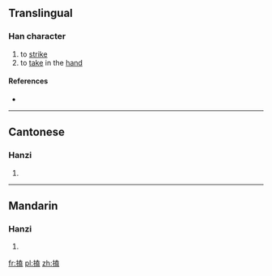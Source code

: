 ==Translingual==

===Han character===
{{Han char|rn=64|rad=手|as=10|sn=13|four=5401<sub>7</sub>|canj=手土戈廿 (QGIT)|ids=⿰[[扌]][[盍]]}}

# to [[strike]]
# to [[take]] in the [[hand]]

====References====
* {{Han ref|kx=0446.260|dkj=12478|dj=0797.100|hdz=31928.130|uh=6415|ud=25621|bh=DDA4|bd=56740}}

----

==Cantonese==

===Hanzi===
{{yue-hanzi|jyut=[[hap1]], [[hap6]]|y=hap1, hap6}}

# {{defn|lang=yue|sort=手10}}

----

==Mandarin==

===Hanzi===
{{cmn-hanzi|pin=[[kē]] ([[ke1]])|wg=k'o<sup>1</sup>}}

# {{defn|lang=cmn|sort=手10}}

[[fr:搕]]
[[pl:搕]]
[[zh:搕]]